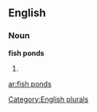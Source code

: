 
==English==

===Noun===
'''fish ponds'''

# {{plural of|[[fish pond]]}}

[[Category:English plurals]]

[[ar:fish ponds]]